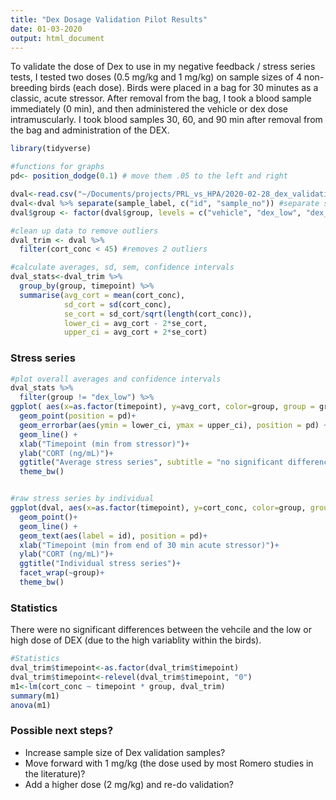 ```yaml
---
title: "Dex Dosage Validation Pilot Results"
date: 01-03-2020
output: html_document
---
```

To validate the dose of Dex to use in my negative feedback / stress series tests, I tested two doses (0.5 mg/kg and 1 mg/kg) on sample sizes of 4 non-breeding birds (each dose). Birds were placed in a bag for 30 minutes as a classic, acute stressor. After removal from the bag, I took a blood sample immediately (0 min), and then administered the vehicle or dex dose intramuscularly. I took blood samples 30, 60, and 90 min after removal from the bag and administration of the DEX. 

```r
library(tidyverse)

#functions for graphs 
pd<- position_dodge(0.1) # move them .05 to the left and right

```

```r
dval<-read.csv("~/Documents/projects/PRL_vs_HPA/2020-02-28_dex_validation_samples_JG_.csv")
dval<-dval %>% separate(sample_label, c("id", "sample_no")) #separate sample label into id and timepoint 
dval$group <- factor(dval$group, levels = c("vehicle", "dex_low", "dex_high"))

#clean up data to remove outliers
dval_trim <- dval %>%
  filter(cort_conc < 45) #removes 2 outliers

#calculate averages, sd, sem, confidence intervals 
dval_stats<-dval_trim %>%
  group_by(group, timepoint) %>%
  summarise(avg_cort = mean(cort_conc), 
            sd_cort = sd(cort_conc), 
            se_cort = sd_cort/sqrt(length(cort_conc)),
            lower_ci = avg_cort - 2*se_cort, 
            upper_ci = avg_cort + 2*se_cort)
```

### Stress series 

```r
#plot overall averages and confidence intervals 
dval_stats %>% 
  filter(group != "dex_low") %>%
ggplot( aes(x=as.factor(timepoint), y=avg_cort, color=group, group = group)) + 
  geom_point(position = pd)+
  geom_errorbar(aes(ymin = lower_ci, ymax = upper_ci), position = pd) +
  geom_line() +
  xlab("Timepoint (min from stressor)")+ 
  ylab("CORT (ng/mL)")+ 
  ggtitle("Average stress series", subtitle = "no significant differences b/w vehicle and high dex dose")+ 
  theme_bw()


#raw stress series by individual
ggplot(dval, aes(x=as.factor(timepoint), y=cort_conc, color=group, group = id)) + 
  geom_point()+
  geom_line() + 
  geom_text(aes(label = id), position = pd)+
  xlab("Timepoint (min from end of 30 min acute stressor)")+ 
  ylab("CORT (ng/mL)")+
  ggtitle("Individual stress series")+ 
  facet_wrap(~group)+
  theme_bw()


```

### Statistics 

There were no significant differences between the vehcile and the low or high dose of DEX (due to the high variablity within the birds). 

```r
#Statistics 
dval_trim$timepoint<-as.factor(dval_trim$timepoint)
dval_trim$timepoint<-relevel(dval_trim$timepoint, "0")
m1<-lm(cort_conc ~ timepoint * group, dval_trim)
summary(m1)
anova(m1)

```
### Possible next steps?

* Increase sample size of Dex validation samples?
* Move forward with 1 mg/kg (the dose used by most Romero studies in the literature)?
* Add a higher dose (2 mg/kg) and re-do validation?

